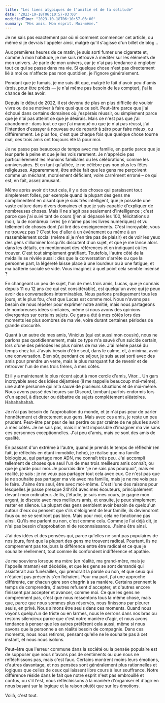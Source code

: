 ```yaml
---
title: "Les liens atypiques de l'amitié et de la solitude"
date: '2023-10-18T06:10:57-03:00'
modifiedTime: "2023-10-18T06:10:57-03:00"
summary: "Mes amis. Mon esprit. Moi-même."
---
```


Je ne sais pas exactement par où ni comment commencer cet article, ou même si je devrais l'appeler ainsi, malgré qu'il s'agisse d'un billet de blog...

Aux premières heures de ce matin, je suis sorti fumer une cigarette et, comme à mon habitude, je me suis retrouvé à méditer sur les éléments de mon univers. Je parle de mon univers, car je n'ai pas tendance à englober tout ce qui se passe dans ma vie. Si quelque chose n'est pas directement lié à moi ou n'affecte pas mon quotidien, je l'ignore généralement.

Pendant que je fumais, je me suis dit que, malgré le fait d'avoir peu d'amis (trois, pour être précis — je n'ai même pas besoin de les compter), j'ai la chance de les avoir.

Depuis le début de 2022, il est devenu de plus en plus difficile de vouloir vivre ou de se motiver à faire quoi que ce soit. Peut-être parce que j'ai échoué dans certains domaines où j'espérais réussir, ou simplement parce que je n'ai pas atteint ce que je désirais. Mais ce n'est pas que j'ai abandonné : dans tout ce que j'ai manqué ou que je n'ai pas réussi, j'ai l'intention d'essayer à nouveau ou de repartir à zéro pour faire mieux, ou différemment. Le plus fou, c'est que chaque fois que quelque chose tourne mal, ces trois amis ont toujours été là pour moi.

Je ne passe pas beaucoup de temps avec ma famille, en partie parce que je leur parle à peine et que je les vois rarement. Je n'apprécie pas particulièrement les réunions familiales ou les célébrations, comme les anniversaires. Et en tant qu'athée, je ne célèbre pas non plus les fêtes religieuses. Apparemment, être athée fait que les gens me perçoivent comme un méchant, moralement déficient, voire carrément erroné – ce qui est, en fait, assez amusant.

Même après avoir dit tout cela, il y a des choses qui paraissent tout simplement folles, par exemple quand la plupart des gens me complimentent en disant que je suis très intelligent, que je possède une vaste culture dans divers domaines et que je suis capable d'expliquer de nombreuses choses. Mais il ne s'agit pas seulement d'intelligence ; c'est parce que j'ai suivi tant de cours (j'en ai dépassé les 100, félicitations à moi), lu de nombreux livres (je n'aime pas les livres numériques) et vu tellement de choses dont j'ai tiré des enseignements. C'est incroyable, vous ne trouvez pas ? C'est fou d'aller à un événement ou même à un rassemblement social (même si je n'en tire pas de plaisir) et de voir les yeux des gens s'illuminer lorsqu'ils discutent d'un sujet, et que je me lance alors dans les détails, en mentionnant des références et en indiquant où les trouver. C'est tout simplement gratifiant. Toutefois, l'autre côté de la médaille se révèle aussi : dès que la conversation s'arrête ou que la personne part, la légèreté laisse place à une lourdeur ou à une fatigue, et ma batterie sociale se vide. Vous imaginez à quel point cela semble insensé ?

En changeant un peu de sujet, l'un de mes trois amis, Lucas, que je connais depuis 11 ou 12 ans (ce qui est considérable), est quelqu'un avec qui je peux avoir des conversations interminables. Nous parlons pratiquement tous les jours, et le plus fou, c'est que Lucas est comme moi. Nous n'avons pas besoin de nous répéter pour exprimer notre amitié, mais nous partageons de nombreuses idées similaires, même si nous avons des opinions divergentes sur certains sujets. Ce gars a été à mes côtés lors des moments les plus sombres de ma vie, voire durant certaines périodes de grande obscurité.

Quant à un autre de mes amis, Vinicius (qui est aussi mon cousin), nous ne parlons pas quotidiennement, mais ce type m'a sauvé d'un suicide certain, lors d'une des périodes les plus noires de ma vie. J'ai même passé du temps chez lui. J'avais besoin d'être seul, dans le calme, et, à minima, avoir une conversation. Bien sûr, pendant ce séjour, je suis aussi sorti avec des amis pour prendre un verre, mais le plus marquant fut de revenir et de retrouver l'un de mes trois frères, à mes côtés.

Et il y a maintenant le plus récent ajout à mon cercle d'amis, Vitor... Un gars incroyable avec des idées déjantées (il me rappelle beaucoup moi-même), une autre personne qui m'a sauvé de plusieurs situations et de moi-même. Nous avons passé des heures sur Discord, tombant parfois endormis lors d'un appel, à discuter ou débattre de sujets complètement aléatoires. Hahahahahah.

Je n'ai pas besoin de l'approbation du monde, et je n'ai pas peur de parler honnêtement et directement aux gens. Mais avec ces amis, je reste un peu prudent. Peut-être par peur de les perdre ou par crainte de ne plus les avoir à mes côtés. Je ne sais pas, mais il m'est impossible d'imaginer ma vie sans ces personnes exceptionnelles. J'ai peu d'amis, mais ce sont des amis de qualité.

En passant d'un extrême à l'autre, quand je prends le temps de réfléchir (en fait, je réfléchis en étant immobile, hehe), je réalise que ma famille biologique, qui partage mon ADN, me connaît très peu. J'ai accompli tellement de choses que seul l'un de mes trois meilleurs amis connaît, ou que je garde pour moi. Je pourrais dire "je ne sais pas pourquoi", mais en réalité, je sais : je ne veux pas partager tout cela avec eux. Ce n'est pas que je ne souhaite pas partager ma vie avec ma famille, mais je ne me vois pas le faire. J'aime être seul, être avec moi-même. C'est l'une des raisons pour lesquelles je passe presque 24h/24 avec mes écouteurs, principalement devant mon ordinateur. Je lis, j'étudie, je suis mes cours, je gagne mon argent, je discute avec mes meilleurs amis, et ensuite, je peux simplement rester en silence. La plupart des gens semblent avoir besoin de quelqu'un autour d'eux ou pensent que s'ils s'éloignent de leur famille, ils deviendront fous ou ne se sentiront pas bien. Mais pour moi, cela ne fonctionne pas ainsi. Qu'ils me parlent ou non, c'est comme cela. Comme je l'ai déjà dit, je n'ai pas besoin d'approbation ni de reconnaissance. J'aime être ainsi.

J'ai des idées et des pensées qui, parce qu'elles ne sont pas populaires de nos jours, font que la plupart des gens me trouvent radical. Pourtant, ils ne comprennent pas toujours la différence entre être radical et ce que je souhaite réellement, tout comme ils confondent indifférence et apathie.

Je me souviens lorsque ma mère (en réalité, ma grand-mère, mais je l'appelle maman) est décédée, et que les gens se sont demandé qui assisterait aux funérailles, qui prendrait la parole ou non, et que ceux qui n'étaient pas présents s'en fichaient. Pour ma part, j'ai une approche différente, car chacun gère son chagrin à sa manière. Certains prennent le temps de comprendre, d'autres refusent d'accepter, et d'autres encore finissent par accepter et avancer, comme moi. Ce que les gens ne comprennent pas, c'est que nous ressentons tous la même chose, mais que, parce que nous sommes plus réservés, nous finissons par pleurer seuls, en privé. Nous aimons être seuls dans ces moments. Quand nous voyons quelqu'un de triste ou en larmes, nous le serrons dans nos bras ou restons silencieux parce que c'est notre manière d'agir, et nous avons tendance à penser que les autres préfèrent cela aussi, même si nous savons que la personne a en réalité besoin de compagnie. Dans ces moments, nous nous retirons, pensant qu'elle ne le souhaite pas à cet instant, et nous nous isolons.

Peut-être que l'erreur commune dans la société ou la pensée populaire est de supposer que nous n'avons pas de sentiments ou que nous ne réfléchissons pas, mais c'est faux. Certains montrent moins leurs émotions, d'autres davantage, et nos pensées sont généralement plus rationnelles et logiques que celles de ceux qui laissent libre cours à leur souffrance. Notre différence réside dans le fait que notre esprit n'est pas embrouillé et confus, ou s'il l'est, nous réfléchissons à la manière d'organiser et d'agir en nous basant sur la logique et la raison plutôt que sur les émotions.

Voilà, c'est tout.
